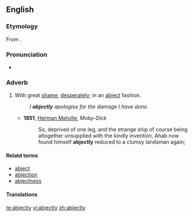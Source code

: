 ==English==

===Etymology===
From {{suffix|abject|ly}}.

===Pronunciation===
* {{a|UK|US}} {{IPA|/æbˈdʒɛkt.li/}}

===Adverb===
{{en-adv}}

# With great [[shame]], [[desperately]]; in an [[abject]] fashion.
#: ''I '''abjectly''' apologise for the damage I have done.''
#* '''1851''', [[w:Herman Melville|Herman Melville]], ''Moby-Dick''
#*: So, deprived of one leg, and the strange ship of course being altogether unsupplied with the kindly invention, Ahab now found himself '''abjectly''' reduced to a clumsy landsman again;

====Relatd terms====
* [[abject]]
* [[abjection]]
* [[abjectness]]

====Translations====
{{trans-top|with great shame, desperately; in an abject fashion}}
{{trans-mid}}
{{trans-bottom}}

[[te:abjectly]]
[[vi:abjectly]]
[[zh:abjectly]]